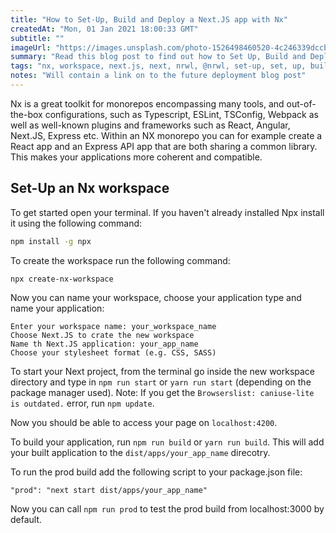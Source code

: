 ```yaml
---
title: "How to Set-Up, Build and Deploy a Next.JS app with Nx"
createdAt: "Mon, 01 Jan 2021 18:00:33 GMT"
subtitle: ""
imageUrl: "https://images.unsplash.com/photo-1526498460520-4c246339dccb?ixid=MXwxMjA3fDB8MHxwaG90by1wYWdlfHx8fGVufDB8fHw"
summary: "Read this blog post to find out how to Set Up, Build and Deploy Next.Js with Nx using the new @nrwl/next plugin."
tags: "nx, workspace, next.js, next, nrwl, @nrwl, set-up, set, up, build, deplo"
notes: "Will contain a link on to the future deployment blog post"
---
```


Nx is a great toolkit for monorepos encompassing many tools, and out-of-the-box configurations,
such as Typescript, ESLint, TSConfig, Webpack as well as well-known plugins and frameworks such as React,
Angular, Next.JS, Express etc. Within an NX monorepo you can for example create a React app and an Express
API app that are both sharing a common library. This makes your applications more coherent and compatible.

## Set-Up an Nx workspace

To get started open your terminal. If you haven't already installed Npx install it using the following
command:

```bash
npm install -g npx
```

To create the workspace run the following command:

```bash
npx create-nx-workspace
```

Now you can name your workspace, choose your application type and name your application:

```
Enter your workspace name: your_workspace_name
Choose Next.JS to crate the new workspace
Name th Next.JS application: your_app_name
Choose your stylesheet format (e.g. CSS, SASS)
```

To start your Next project, from the terminal go inside the new workspace directory and type in
`npm run start` or `yarn run start` (depending on the package manager used). Note: If you get the
`Browserslist: caniuse-lite is outdated.` error, run `npm update`.

Now you should be able to access your page on `localhost:4200`.

To build your application, run `npm run build` or `yarn run build`. This will add your built
application to the `dist/apps/your_app_name` direcotry.

To run the prod build add the following script to your package.json file:

`"prod": "next start dist/apps/your_app_name"`

Now you can call `npm run prod` to test the prod build from localhost:3000 by default.
